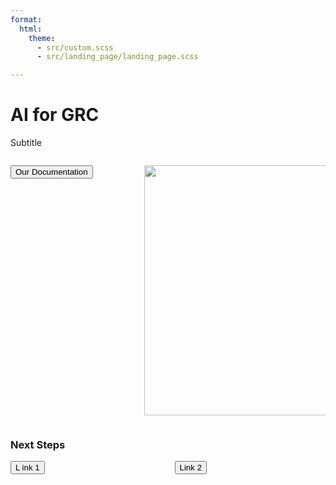 ```yaml
---
format:
  html:
    theme: 
      - src/custom.scss
      - src/landing_page/landing_page.scss

---
```


# AI for GRC

Subtitle

:::: {.columns}

::: {.column width="40%"}
 <button onclick="window.location.href='problem_statement.qmd';" class = "btn btn-our-doc">Our Documentation </button>
:::

::: {.column width="60%"}
![](/images/IBMlogo.png){width=400}
:::

:::: 

### Next Steps

:::: {.columns}

::: {.column width="50%"}  
<button onclick="window.location.href='problem_statement.qmd';" class = "btn btn-external-link">L ink 1</button> 
:::

::: {.column width="50%"}
<button onclick="window.location.href='problem_statement.qmd';" class = "btn btn-external-link">Link 2</button>
:::

:::: 

